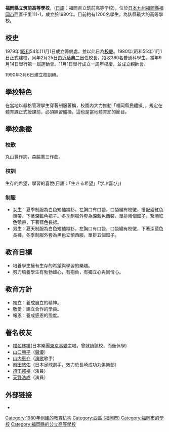 {{expand|time=2015-12-05T09:29:36+00:00}}
{{unreferenced|time=2015-12-05T09:29:36+00:00}}
{{高中
 |圖像          = 
 |圖像大小      = 
 |图像说明 
 |名稱          = 福岡縣立筑前高等學校
 |外文名稱      = 福岡県立筑前高等学校
 |校训          = 生存的希望，學習的樂趣
 |理念          = 
 |建校          = 1980年（昭和55年）1月1日
 |閉校          = 
 |復校          = 
 |校慶日        = 11月1日
 |類型          = [[公立学校|公立学校]]
 |共學或别學    = [[男女共學|男女共學]]  
 |課程          = [[全日制|全日制]]課程 
 |單位制或學年制= [[學年制|學年制]]  
 |學科          = [[普通科_(日本学校)|普通科]]
 |學期          = 
 |年級          = 
 |班級          = 
 |創立者        = 福岡縣教育委員會
 |校長          = 西田敏博
 |副校長        = 
 |教師          = 
 |職工          = 
 |學生          =約1200名 
 |面積          = 
 |建筑面積      = 
 |舊校名        =  
 |體育項目      = 
 |校色          = 
 |刊物          = 
 |吉祥物        = 
 |宗教          = 
 |隸屬          = 
 |學區          = 福岡縣第六學區（原為第七學區）
 |地址          = [[福岡縣|福岡縣]][[福岡市|福岡市]]西區千里111-1
 |郵遞區號      = 819-0374　
 |網站          ={{URL|http://chikuzen.fku.ed.jp/html/index.html}}
 |標誌          = <!-- [[Image:|250px]]-->
 |註解          = 
}} 

'''福岡縣立筑前高等學校'''，([[日語|日語]]：福岡県立筑前高等学校)，位於[[日本|日本]][[九州_(日本)|九州]][[福岡縣|福岡縣]][[福岡市|福岡市]]西區千里111-1，成立於1980年。目前約有1200名學生，為該縣最大的高等學校。

==校史==
1979年([[昭和|昭和]]54年)11月1日成立籌備處，並以此日為[[校慶|校慶]]。1980年(昭和55年)1月1日正式建校，同年2月25日由[[近藤典二|近藤典二]]出任校長，招收360名普通科學生。當年9月14日舉行第一屆運動會。11月1日舉行成立一周年校慶，並成立親師會。

1990年3月6日建立校訓碑。

==學校特色==
在當地以嚴格管理學生穿著制服著稱，校園內大力推動「福岡縣民體操」，規定在體育課正式授課前，必須練習體操，這也是當地體育節的節目。

==學校象徵==

===校歌===
丸山豐作詞，森脇憲三作曲。

===校訓===
生存的希望，學習的喜悅(日語：「生きる希望」「学ぶ喜び」)

===制服===
*女生：夏季制服為白色短袖襯衫，左胸口有口袋，口袋繡有校徽，搭配酒紅色領帶，下著深藍色裙子。冬季制服外套為深藍色西裝，單排兩個釦子。繫酒紅色領帶，下著藍色長裙。
*男生：夏天制服為白色短袖襯衫，左胸口有口袋，口袋繡有校徽，下著深藍色長褲。冬季制服外套為黑色立領西服，單排五個釦子。

==教育目標==
*培養學生擁有生存的希望與學習的樂趣。
*努力培養學生有勃勃雄心，有抱負，有獨立心與同情心。


==教育方針==
*獨立：養成自立的精神。
*敬愛：建立合作的學員。
*報恩：養成感恩的態度。

==著名校友==
*[[椎名林檎|椎名林檎]](日本樂團[[東京事變|東京事變]]主唱，曾就讀該校，而後休學)
*[[山口勝平|山口勝平]]（[[聲優|聲優]]）
*[[山内恵介|山内恵介]]（[[演歌|演歌]]歌手）
*[[前田悠佑|前田悠佑]]（日本足球選手，效力於長崎成功丸俱樂部）
*[[須田邦裕|須田邦裕]]（演員）
*[[天野浩成|天野浩成]]（演員）

== 外部链接 ==
*{{Official website|1=http://chikuzen.fku.ed.jp/html/index.html  }}

[[Category:1980年创建的教育机构|Category:1980年创建的教育机构]]
[[Category:西區_(福岡市)|Category:西區 (福岡市)]]
[[Category:福岡市的學校|Category:福岡市的學校]]
[[Category:福岡縣的公立高等學校|Category:福岡縣的公立高等學校]]